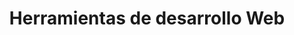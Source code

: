 ---
title: Herramientas de desarrollo Web
description: desc
keywords: ["introducción", "guía", "nextjs", "documents"]
---